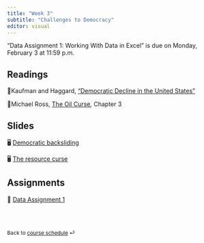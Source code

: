 ```yaml
---
title: "Week 3"
subtitle: "Challenges to Democracy"
editor: visual
---
```


::: callout-important
"Data Assignment 1: Working With Data in Excel" is due on Monday, February 3 at 11:59 p.m.
:::

## Readings

📖Kaufman and Haggard, ["Democratic Decline in the United States"](https://doi.org/10.1017/S1537592718003377)

📖Michael Ross, [The Oil Curse](https://www-jstor-org.proxygw.wrlc.org/stable/j.ctt7s3wz.10)*,* Chapter 3

## Slides

🖥️ [Democratic backsliding](/slides/lecture-3.1.html)

🖥️ [The resource curse](/slides/lecture-3.2.html)

## Assignments

🧮 [Data Assignment 1](/assignments/data-assignment-1.html)

<br><br>

::: {style="font-size: 0.875em;"}
Back to [course schedule](/ "Course schedule") ⏎
:::
